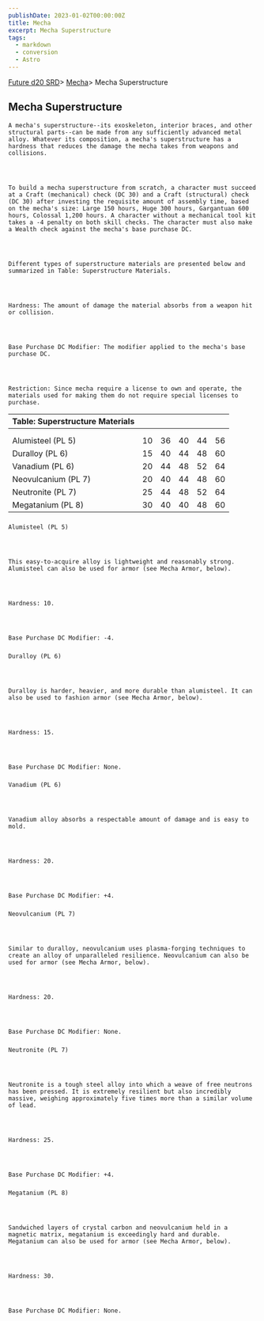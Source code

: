 ```yaml
---
publishDate: 2023-01-02T00:00:00Z
title: Mecha
excerpt: Mecha Superstructure
tags:
  - markdown
  - conversion
  - Astro
---
```







[Future d20 SRD](/#futureD20)> [Mecha](future-d20-srd-mecha-index)> Mecha Superstructure
    




## Mecha Superstructure
   



    A mecha's superstructure--its exoskeleton, interior braces, and other structural parts--can be made from any sufficiently advanced metal alloy. Whatever its composition, a mecha's superstructure has a hardness that reduces the damage the mecha takes from weapons and collisions.
   



    To build a mecha superstructure from scratch, a character must succeed at a Craft (mechanical) check (DC 30) and a Craft (structural) check (DC 30) after investing the requisite amount of assembly time, based on the mecha's size: Large 150 hours, Huge 300 hours, Gargantuan 600 hours, Colossal 1,200 hours. A character without a mechanical tool kit takes a -4 penalty on both skill checks. The character must also make a Wealth check against the mecha's base purchase DC.
   



    Different types of superstructure materials are presented below and summarized in Table: Superstructure Materials.
   



    Hardness: The amount of damage the material absorbs from a weapon hit or collision.
   



    Base Purchase DC Modifier: The modifier applied to the mecha's base purchase DC.
   



    Restriction: Since mecha require a license to own and operate, the materials used for making them do not require special licenses to purchase.
   


| Table: Superstructure Materials |  |  |  |  |  |
| :--------------------------------- | :--: | :--: | :--: | :--: | --: |
|  |  |  |  |  |  |
|  |  |  |  |  |  |
| Alumisteel (PL 5) | 10 | 36 | 40 | 44 | 56 |
| Duralloy (PL 6) | 15 | 40 | 44 | 48 | 60 |
| Vanadium (PL 6) | 20 | 44 | 48 | 52 | 64 |
| Neovulcanium (PL 7) | 20 | 40 | 44 | 48 | 60 |
| Neutronite (PL 7) | 25 | 44 | 48 | 52 | 64 |
| Megatanium (PL 8) | 30 | 40 | 40 | 48 | 60 |



### 
    Alumisteel (PL 5)
   



    This easy-to-acquire alloy is lightweight and reasonably strong. Alumisteel can also be used for armor (see Mecha Armor, below).
   



    Hardness: 10.
   



    Base Purchase DC Modifier: -4.
   


### 
    Duralloy (PL 6)
   



    Duralloy is harder, heavier, and more durable than alumisteel. It can also be used to fashion armor (see Mecha Armor, below).
   



    Hardness: 15.
   



    Base Purchase DC Modifier: None.
   


### 
    Vanadium (PL 6)
   



    Vanadium alloy absorbs a respectable amount of damage and is easy to mold.
   



    Hardness: 20.
   



    Base Purchase DC Modifier: +4.
   


### 
    Neovulcanium (PL 7)
   



    Similar to duralloy, neovulcanium uses plasma-forging techniques to create an alloy of unparalleled resilience. Neovulcanium can also be used for armor (see Mecha Armor, below).
   



    Hardness: 20.
   



    Base Purchase DC Modifier: None.
   


### 
    Neutronite (PL 7)
   



    Neutronite is a tough steel alloy into which a weave of free neutrons has been pressed. It is extremely resilient but also incredibly massive, weighing approximately five times more than a similar volume of lead.
   



    Hardness: 25.
   



    Base Purchase DC Modifier: +4.
   


### 
    Megatanium (PL 8)
   



    Sandwiched layers of crystal carbon and neovulcanium held in a magnetic matrix, megatanium is exceedingly hard and durable. Megatanium can also be used for armor (see Mecha Armor, below).
   



    Hardness: 30.
   



    Base Purchase DC Modifier: None.
   





